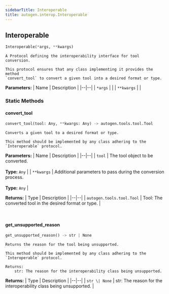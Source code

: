 ```yaml
---
sidebarTitle: Interoperable
title: autogen.interop.Interoperable
---
```

<h2 id="autogen.interop.Interoperable" class="doc doc-heading">
    <code class="doc-symbol doc-symbol-heading doc-symbol-class"></code>
    <span class="doc doc-object-name doc-class-name">Interoperable</span>
</h2>

```python
Interoperable(*args, **kwargs)
```

    A Protocol defining the interoperability interface for tool conversion.
    
    This protocol ensures that any class implementing it provides the method
    `convert_tool` to convert a given tool into a desired format or type.

<b>Parameters:</b>
| Name | Description |
|--|--|
| `*args` |  |
| `**kwargs` |  |

### Static Methods

<code class="doc-symbol doc-symbol-heading doc-symbol-method"></code>
#### convert_tool

```python
convert_tool(tool: Any, **kwargs: Any) -> autogen.tools.tool.Tool
```

    Converts a given tool to a desired format or type.
    
    This method should be implemented by any class adhering to the `Interoperable` protocol.

<b>Parameters:</b>
| Name | Description |
|--|--|
| `tool` | The tool object to be converted.<br/><br/>**Type:** `Any` |
| `**kwargs` | Additional parameters to pass during the conversion process.<br/><br/>**Type:** `Any` |

<b>Returns:</b>
| Type | Description |
|--|--|
| `autogen.tools.tool.Tool` | Tool: The converted tool in the desired format or type. |

<br />

<code class="doc-symbol doc-symbol-heading doc-symbol-method"></code>
#### get_unsupported_reason

```python
get_unsupported_reason() -> str | None
```

    Returns the reason for the tool being unsupported.
    
    This method should be implemented by any class adhering to the `Interoperable` protocol.
    
    Returns:
        str: The reason for the interoperability class being unsupported.

<b>Returns:</b>
| Type | Description |
|--|--|
| `str \| None` | str: The reason for the interoperability class being unsupported. |

<br />